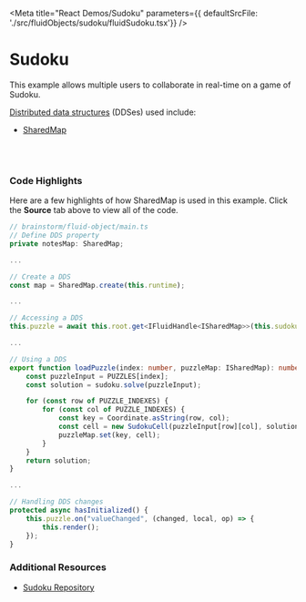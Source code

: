 
<Meta title="React Demos/Sudoku" parameters={{ defaultSrcFile: './src/fluidObjects/sudoku/fluidSudoku.tsx'}} />

# Sudoku

This example allows multiple users to collaborate in real-time on a game of Sudoku.

<a href="https://fluidframework.com/docs/concepts/dds/" target="_blank">Distributed data structures</a> (DDSes) used include:

* <a href="https://fluidframework.com/apis/map/sharedmap/" target="_blank">SharedMap</a>

<Canvas>
  <Story name="Local Server">
    <FluidLoader factory={fluidExport} title={"Sudoku"}></FluidLoader>
  </Story>
  <Story name="Fluid Relay Service">
    <FluidLoader factory={fluidExport} title={"Sudoku"} mode={"frs"}></FluidLoader>
  </Story>
</Canvas>

<br /><br />

### Code Highlights

Here are a few highlights of how SharedMap is used in this example. Click the **Source** tab above to 
view all of the code.

```typescript
// brainstorm/fluid-object/main.ts
// Define DDS property
private notesMap: SharedMap;

...

// Create a DDS
const map = SharedMap.create(this.runtime);

...

// Accessing a DDS
this.puzzle = await this.root.get<IFluidHandle<ISharedMap>>(this.sudokuMapKey).get();

...

// Using a DDS
export function loadPuzzle(index: number, puzzleMap: ISharedMap): number[][] {
    const puzzleInput = PUZZLES[index];
    const solution = sudoku.solve(puzzleInput);

    for (const row of PUZZLE_INDEXES) {
        for (const col of PUZZLE_INDEXES) {
            const key = Coordinate.asString(row, col);
            const cell = new SudokuCell(puzzleInput[row][col], solution[row][col], key);
            puzzleMap.set(key, cell);
        }
    }
    return solution;
}

...

// Handling DDS changes
protected async hasInitialized() {
    this.puzzle.on("valueChanged", (changed, local, op) => {
        this.render();
    });
}
```

### Additional Resources

* <a href="https://github.com/microsoft/FluidExamples" target="_blank">Sudoku Repository</a>
